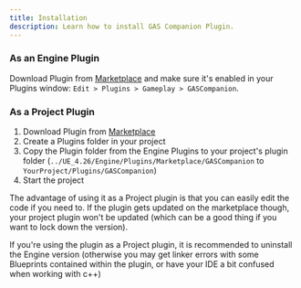 ```yaml
---
title: Installation
description: Learn how to install GAS Companion Plugin.
---
```


### As an Engine Plugin

Download Plugin from [Marketplace](https://www.unrealengine.com/marketplace/en-US/product/gas-companion) and make sure it's enabled in your Plugins window: `Edit > Plugins > Gameplay > GASCompanion`.

### As a Project Plugin

1. Download Plugin from [Marketplace](https://www.unrealengine.com/marketplace/en-US/product/gas-companion)
2. Create a Plugins folder in your project
3. Copy the Plugin folder from the Engine Plugins to your project's plugin folder <span className="no-wrap">(`../UE_4.26/Engine/Plugins/Marketplace/GASCompanion` to `YourProject/Plugins/GASCompanion`)</span>
4. Start the project

The advantage of using it as a Project plugin is that you can easily edit the code if you need to. If the plugin gets updated on the marketplace though, your project plugin won't be updated (which can be a good thing if you want to lock down the version).

If you're using the plugin as a Project plugin, it is recommended to uninstall the Engine version (otherwise you may get linker errors with some Blueprints contained within the plugin, or have your IDE a bit confused when working with c++)